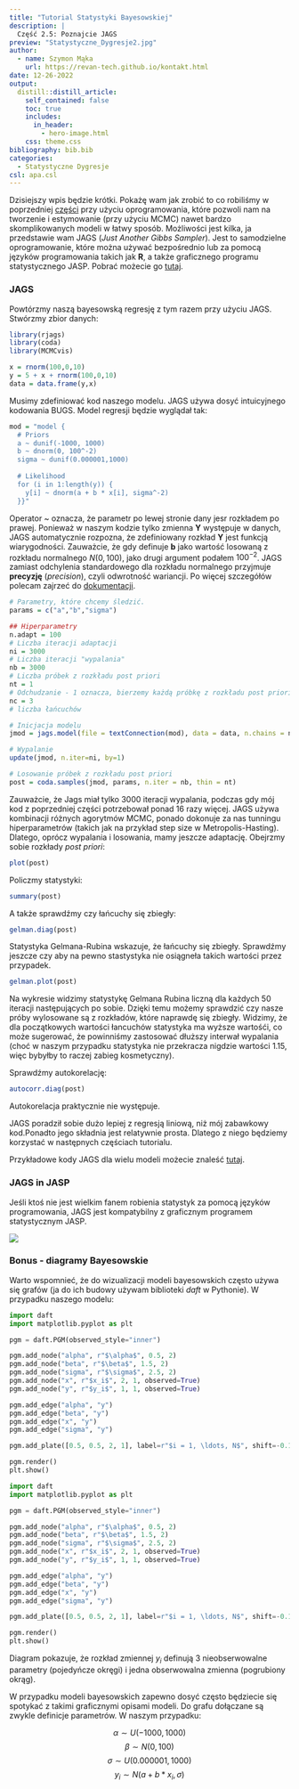 ```yaml
---
title: "Tutorial Statystyki Bayesowskiej"
description: |
  Część 2.5: Poznajcie JAGS 
preview: "Statystyczne_Dygresje2.jpg"
author:
  - name: Szymon Mąka
    url: https://revan-tech.github.io/kontakt.html
date: 12-26-2022
output:
  distill::distill_article:
    self_contained: false
    toc: true
    includes:
      in_header:
        - hero-image.html
    css: theme.css  
bibliography: bib.bib
categories: 
  - Statystyczne Dygresje
csl: apa.csl
---
```


Dzisiejszy wpis będzie krótki. Pokażę wam jak zrobić to co robiliśmy w poprzedniej <span style="color:blue">[części](https://revan-tech.github.io/posts/2022-10-30-tutorial-bayes-ii/)</span>  przy użyciu oprogramowania, które pozwoli nam na tworzenie i estymowanie (przy użyciu MCMC) nawet bardzo skomplikowanych modeli w łatwy sposób. Możliwości jest kilka, ja przedstawie wam JAGS (*Just Another Gibbs Sampler*). Jest to samodzielne oprogramowanie, które można używać bezpośrednio lub za pomocą języków programowania takich jak **R**, a także graficznego programu statystycznego JASP. Pobrać możecie go <span style="color:blue">[tutaj](https://mcmc-jags.sourceforge.io/
)</span>.

### JAGS

Powtórzmy naszą bayesowską regresję z tym razem przy użyciu JAGS. Stwórzmy zbior danych:

```r

library(rjags)
library(coda)
library(MCMCvis)

x = rnorm(100,0,10)
y = 5 + x + rnorm(100,0,10)
data = data.frame(y,x)
```

Musimy zdefiniować kod naszego modelu. JAGS używa dosyć intuicyjnego kodowania BUGS. Model regresji będzie wyglądał tak:

```r
mod = "model {
  # Priors
  a ~ dunif(-1000, 1000)
  b ~ dnorm(0, 100^-2)
  sigma ~ dunif(0.000001,1000)
  
  # Likelihood
  for (i in 1:length(y)) {
    y[i] ~ dnorm(a + b * x[i], sigma^-2)
  }}"

```

Operator ~ oznacza, że parametr po lewej stronie dany jesr rozkładem po prawej. Ponieważ w naszym kodzie tylko zmienna **Y** występuje w danych, JAGS automatycznie rozpozna, że zdefiniowany rozkład **Y** jest funkcją wiarygodności. Zauważcie, że gdy definuje **b** jako wartość losowaną z rozkładu normalnego $N(0,100)$, jako drugi argument podałem $100^{-2}$. JAGS zamiast odchylenia standardowego dla rozkładu normalnego przyjmuje **precyzję** (*precision*), czyli odwrotność wariancji. Po więcej szczegółów polecam zajrzeć do <span style="color:blue">[dokumentacji](https://people.stat.sc.edu/hansont/stat740/jags_user_manual.pdf)</span>. 


```r

# Parametry, które chcemy śledzić. 
params = c("a","b","sigma")

## Hiperparametry
n.adapt = 100
# Liczba iteracji adaptacji
ni = 3000
# Liczba iteracji "wypalania"
nb = 3000
# Liczba próbek z rozkładu post priori
nt = 1
# Odchudzanie - 1 oznacza, bierzemy każdą próbkę z rozkładu post priori
nc = 3
# liczba łańcuchów

# Inicjacja modelu
jmod = jags.model(file = textConnection(mod), data = data, n.chains = nc, inits = NULL, n.adapt = n.adapt)

# Wypalanie
update(jmod, n.iter=ni, by=1)

# Losowanie próbek z rozkładu post priori
post = coda.samples(jmod, params, n.iter = nb, thin = nt)
```

Zauważcie, że Jags miał tylko 3000 iteracji wypalania, podczas gdy mój kod z poprzedniej części potrzebował ponad 16 razy więcej. JAGS używa kombinacji różnych agorytmów MCMC, ponado dokonuje za nas tunningu hiperparametrów (takich jak na przykład step size w Metropolis-Hasting). Dlatego, oprócz wypalania i losowania, mamy jeszcze adaptację. 
Obejrzmy sobie rozkłady *post priori*:

```r
plot(post)
```

Policzmy statystyki:

```r
summary(post)
```

A także sprawdźmy czy łańcuchy się zbiegły:

```r
gelman.diag(post)
```

Statystyka Gelmana-Rubina wskazuje, że łańcuchy się zbiegły. Sprawdźmy jeszcze czy aby na pewno stastystyka nie osiągneła takich wartości przez przypadek. 

```r
gelman.plot(post)
```

Na wykresie widzimy statystykę Gelmana Rubina liczną dla każdych 50 iteracji następujących po sobie. Dzięki temu możemy sprawdzić czy nasze próby wylosowane są z rozkładów, które naprawdę się zbiegły. Widzimy, że dla początkowych wartości łancuchów statystyka ma wyższe wartośći, co może sugerować, że powinniśmy zastosować dłuższy interwał wypalania (choć w naszym przypadku statystyka nie przekracza nigdzie wartości 1.15, więc bybyłby to raczej zabieg kosmetyczny).

Sprawdźmy autokorelację:

```r
autocorr.diag(post)
```

Autokorelacja praktycznie nie występuje. 

JAGS poradził sobie dużo lepiej z regresją liniową, niż mój zabawkowy kod.Ponadto jego składnia jest relatywnie prosta. Dlatego z niego będziemy korzystać w następnych częściach tutorialu. 

Przykładowe kody JAGS dla wielu modeli możecie znaleść <span style="color:blue">[tutaj](https://github.com/andrewcparnell/jags_examples)</span>.

### JAGS in JASP

Jeśli ktoś nie jest wielkim fanem robienia statystyk za pomocą języków programowania, JAGS jest kompatybilny z graficznym programem statystycznym JASP. 

![](JASP.png)


### Bonus - diagramy Bayesowskie

Warto wspomnieć, że do wizualizacji modeli bayesowskich często używa się grafów (ja do ich budowy używam biblioteki *daft* w Pythonie). W przypadku naszego modelu: 


```python
import daft
import matplotlib.pyplot as plt 

pgm = daft.PGM(observed_style="inner")

pgm.add_node("alpha", r"$\alpha$", 0.5, 2)
pgm.add_node("beta", r"$\beta$", 1.5, 2)
pgm.add_node("sigma", r"$\sigma$", 2.5, 2)
pgm.add_node("x", r"$x_i$", 2, 1, observed=True)
pgm.add_node("y", r"$y_i$", 1, 1, observed=True)

pgm.add_edge("alpha", "y")
pgm.add_edge("beta", "y")
pgm.add_edge("x", "y")
pgm.add_edge("sigma", "y")

pgm.add_plate([0.5, 0.5, 2, 1], label=r"$i = 1, \ldots, N$", shift=-0.1)

pgm.render()
plt.show() 
```



```python

import daft
import matplotlib.pyplot as plt 

pgm = daft.PGM(observed_style="inner")

pgm.add_node("alpha", r"$\alpha$", 0.5, 2)
pgm.add_node("beta", r"$\beta$", 1.5, 2)
pgm.add_node("sigma", r"$\sigma$", 2.5, 2)
pgm.add_node("x", r"$x_i$", 2, 1, observed=True)
pgm.add_node("y", r"$y_i$", 1, 1, observed=True)

pgm.add_edge("alpha", "y")
pgm.add_edge("beta", "y")
pgm.add_edge("x", "y")
pgm.add_edge("sigma", "y")

pgm.add_plate([0.5, 0.5, 2, 1], label=r"$i = 1, \ldots, N$", shift=-0.1)

pgm.render()
plt.show() 
```

Diagram pokazuje, że rozkład zmiennej $y_i$ definują 3 nieobserwowalne parametry (pojedyńcze okręgi) i jedna obserwowalna zmienna (pogrubiony okrąg).

W przypadku modeli bayesowskich zapewno dosyć często będziecie się spotykać z takimi graficznymi opisami modeli. Do grafu dołączane są zwykle definicje parametrów. W naszym przypadku:

$$\alpha \sim U(-1000, 1000)$$
$$ \beta \sim N(0, 100) $$
$$ \sigma \sim U(0.000001,1000)$$ 
$$ y_i \sim N(a + b * x_i, \sigma)$$

